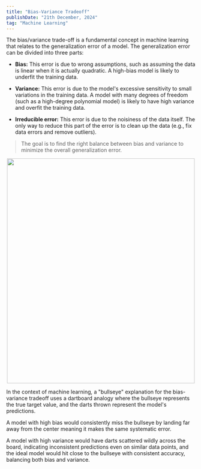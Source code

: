 ```yaml
---
title: "Bias-Variance Tradeoff"
publishDate: "21th December, 2024"
tag: "Machine Learning"
---
```


The bias/variance trade-off is a fundamental concept in machine learning that relates to the generalization error of a model. The generalization error can be divided into three parts:

- **Bias:** This error is due to wrong assumptions, such as assuming the data is linear when it is actually quadratic. A high-bias model is likely to underfit the training data.

- **Variance:** This error is due to the model's excessive sensitivity to small variations in the training data. A model with many degrees of freedom (such as a high-degree polynomial model) is likely to have high variance and overfit the training data.

- **Irreducible error:** This error is due to the noisiness of the data itself. The only way to reduce this part of the error is to clean up the data (e.g., fix data errors and remove outliers).

> The goal is to find the right balance between bias and variance to minimize the overall generalization error.


<center><img src="../bvtd/bullseye.png" width="500" height="600"/></center>

In the context of machine learning, a "bullseye" explanation for the bias-variance tradeoff uses a dartboard analogy where the bullseye represents the true target value, and the darts thrown represent the model's predictions.

A model with high bias would consistently miss the bullseye by landing far away from the center <Sidenote number={1}>meaning it makes the same systematic error</Sidenote>.

A model with high variance would have darts scattered wildly across the board, indicating inconsistent predictions even on similar data points, and the ideal model would hit close to the bullseye with consistent accuracy, balancing both bias and variance.
 